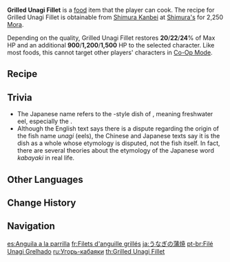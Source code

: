 {{Food Infobox
|id              = 108337
|image           = Item Grilled Unagi Fillet.png
|description     = A grilled dish.
|desc_suspicious = Even at first glance, this is a complete failure &mdash; the color of the eel meat looks exactly the same as the charcoal used to make it. Even when flipped over to eat, the intense stench of charred meat would make one hesitate.
|desc_basic      = The sliced unagi has been steamed first to remove the excess fat before being grilled and sauced. There is no consensus in Inazuma as to where the name "unagi" came from, but everyone at least agrees that it will take a whole lifetime to master its making.
|desc_delicious  = The fat oils sizzle all across the meat's surface like a flowery prelude. The baptism of charcoal fire and moistening sauce has imparted a delicate softness to the unagi's mouthfeel. If you paired this with rice, you'd be liable to leave not even a single drop of sauce behind.
|type            = Recovery Dishes
|quality         = 2
|effectType      = Healing
|effect          = Restores (var1)% of Max HP and an additional (var2) HP to the selected character.
|eff_att1        = HP Restore
|eff_att2        = HP Restore Percent
|eff_att3        = HP Restore Fixed
|region          = Inazuma
|eff_suspicious1 = 20
|eff_suspicious2 = 900
|eff_basic1      = 22
|eff_basic2      = 1,200
|eff_delicious1  = 24
|eff_delicious2  = 1,500
|recipe          = Sold by [[Shimura Kanbei]]
}}
'''Grilled Unagi Fillet''' is a [[food]] item that the player can cook. The recipe for Grilled Unagi Fillet is obtainable from [[Shimura Kanbei]] at [[Shimura's]] for 2,250 [[Mora]].

Depending on the quality, Grilled Unagi Fillet restores '''20'''/'''22'''/'''24'''% of Max HP and an additional '''900'''/'''1,200'''/'''1,500''' HP to the selected character. Like most foods, this cannot target other players' characters in [[Co-Op Mode]].

==Recipe==
{{Recipe
|Eel Meat = 3
|Sugar = 1
|sort = Eel Meat;Sugar
|type = Cooking
}}

==Trivia==
*The Japanese name {{Lang|Unagi no Kabayaki|ja=うなぎの蒲焼}} refers to the ''{{w|kabayaki}}''-style dish of ''{{w|unagi}}'', meaning freshwater eel, especially the {{w|Japanese eel}}.
*Although the English text says there is a dispute regarding the origin of the fish name ''unagi'' (eels), the Chinese and Japanese texts say it is the dish as a whole whose etymology is disputed, not the fish itself. In fact, there are several theories about the etymology of the Japanese word ''kabayaki'' in real life.

==Other Languages==
{{Other Languages
|en      = Grilled Unagi Fillet
|zhs     = 蒲烧鳗肉
|zhs_rm  = Púshāo Mánròu
|zht     = 蒲燒鰻肉
|zht_rm  = Púshāo Mánròu
|zh_tl   = Eel Meat {{w|Kabayaki}}
|ja      = うなぎの蒲焼
|ja_rm   = Unagi no Kabayaki
|ja_tl   = Eel Kabayaki
|ko      = 뱀장어 구이
|ko_rm   = Baemjang'eo Gui
|ko_tl   = Grilled Eel
|es      = Anguila a la parrilla
|es_tl   = Grilled Eel
|fr      = Filets d'anguille grillés
|fr_tl   = Grilled Eel Fillets
|ru      = Угорь кабаяки
|ru_tl   = Kabayaki Eel
|th      = Grilled Unagi Fillet
|vi      = Lươn Kabayaki
|vi_tl   = Kabayaki Eel Meat
|de      = Gegrilltes Unagi-Filet
|de_tl   = Grilled Unagi Fillet
|id      = Grilled Unagi Fillet
|pt      = Filé Unagi Grelhado
|pt_tl   = 
|tr      = Izgara Müren Balığı
|tr_tl   = 
|it      = Filetti di unagi alla griglia
|it_tl   = Grilled Unagi Fillets
}}

==Change History==
{{Change History|2.1}}

==Navigation==
{{Food Navbox}}

[[es:Anguila a la parrilla]]
[[fr:Filets d'anguille grillés]]
[[ja:うなぎの蒲焼]]
[[pt-br:Filé Unagi Grelhado]]
[[ru:Угорь-кабаяки]]
[[th:Grilled Unagi Fillet]]
